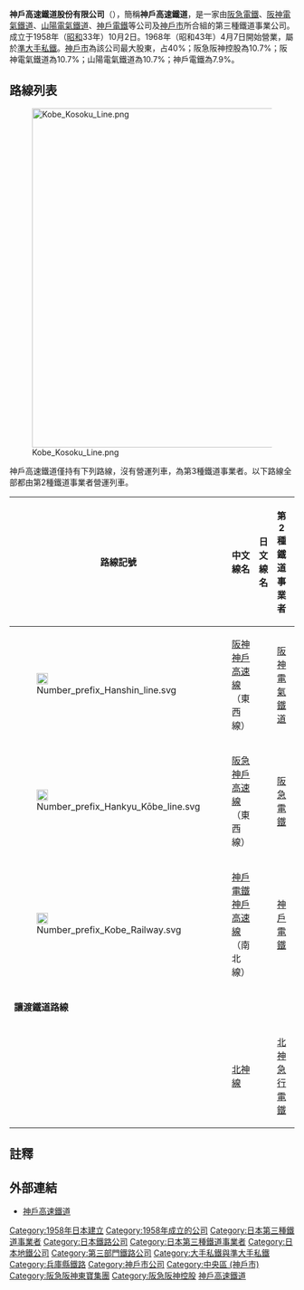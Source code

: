{{Infobox Company 
|company_name= 神戶高速鐵道株式會社
|company_name_en= KOBE Rapid Transit Railway Company, Limited
|company_logo=[[File:Kobe-kosoku_logo.svg|200px]]
|company_type= [[株式會社|株式會社]]
|company_slogan=
|market_information=
|abbreviated_name= 神戶高速
|foundation= 	1958年10月2日
| local_code_name = JP
| local_code = 3140001011921
|location= {{JAP}}<br />[[兵庫縣|兵庫縣]][[神戸市|神戸市]][[中央區_(神戶市)|中央區]]多聞通三丁目3番9号
|zip_code=
|area_served=
|telephone_no= 	078-351-0881
|key_people= 代表取締役社長︰藤原崇起
|industry= [[運輸業|運輸業]]
|products=
|services=
|capital= 20億[[日圓|日圓]]
|revenue=
|operating_income=
|profit=
|total_asset
|net_asset
|market_value=
|num_employees= 	142人（2007年7月）
|P/E ratio=
|earnings per share=
|Net asset value=
|accounting_period=
|parent=
|major_shareholder= [[神戸市|神戸市]] 25%<br />[[阪急阪神控股|阪急阪神控股]] 15%<br />[[阪急電鐵|阪急電鐵]] 9.95%<br />[[阪神電氣鐵道|阪神電氣鐵道]] 9.95%<br />[[山陽電氣鐵道|山陽電氣鐵道]] 12.2%<br />[[神戶電鐵|神戶電鐵]] 7.9%
|divisions=
|subsid=
|homepage= http://www.kobe-kousoku.jp/
|footnotes=
|width=}}
'''神戶高速鐵道股份有限公司'''（{{jpn|j=神戸高速鉄道|hg=こうべこうそくてつどう|rm=Kōbe Kōsoku Tetsudō|f=y}}），簡稱'''神戶高速鐵道'''，是一家由[[阪急電鐵|阪急電鐵]]、[[阪神電氣鐵道|阪神電氣鐵道]]、[[山陽電氣鐵道|山陽電氣鐵道]]、[[神戶電鐵|神戶電鐵]]等公司及[[神戶市|神戶市]]所合組的第三種鐵道事業公司。成立于1958年（[[昭和|昭和]]33年）10月2日。1968年（昭和43年）4月7日開始營業，屬於[[準大手私鐵|準大手私鐵]]。[[神戶市|神戶市]]為該公司最大股東，占40%；阪急阪神控股為10.7%；阪神電氣鐵道為10.7%；山陽電氣鐵道為10.7%；神戶電鐵為7.9%。

== 路線列表 ==
[[File:Kobe_Kosoku_Line.png|600px]]

神戶高速鐵道僅持有下列路線，沒有營運列車，為第3種鐵道事業者。以下路線全部都由第2種鐵道事業者營運列車。
{| class="wikitable sortable"
|-
!路線記號
!style="width:15em;"|中文線名
!style="width:15em;"|日文線名
!style="width:10em;"|第2種鐵道事業者
!class="unsortable"|起點
!class="unsortable"|終點
!data-sort-type="number"|距離（公里）
|-
|[[File:Number_prefix_Hanshin_line.svg|20px]] 
|[[阪神神戶高速線|阪神神戶高速線]]（東西線）
|{{lang|ja|阪神神戸高速線（東西線）}}
|[[阪神電氣鐵道|阪神電氣鐵道]]
|[[西代站|西代]]（HS 39）
|[[元町站_(兵庫縣)|元町]]（HS 33）
|5.0
|-
|[[File:Number_prefix_Hankyu_Kōbe_line.svg|20px]]
|[[阪急神戶高速線|阪急神戶高速線]]（東西線）
|{{lang|ja|阪急神戸高速線（東西線）}}
|[[阪急電鐵|阪急電鐵]]
|[[新開地站|新開地]]（HS 36）
|[[三宮站|三宮]]（HK16）
|2.8{{notetag|新開地站－[[高速神戶站|高速神戶站]]間0.6公里與阪神神戶高速線重複。}}
|-
|[[File:Number_prefix_Kobe_Railway.svg|20px]]
|[[神戶電鐵神戶高速線|神戶電鐵神戶高速線]]（南北線）
|{{lang|ja|神戸電鉄神戸高速線（南北線）}}
|[[神戶電鐵|神戶電鐵]]
|新開地（KB 01）
|[[湊川站|湊川]]（KB 02）
|0.4
|-
|colspan="7"|'''讓渡鐵道路線'''
|-
|{{Color box2|#fff|S|#01af98|#01af98}}
|[[北神線|北神線]]
|{{lang|ja|北神線}}
|[[北神急行電鐵|北神急行電鐵]]
|[[谷上站|谷上]]（S01）
|[[新神戶站|新神戶]]（S02）
|7.5
|}

== 註釋 ==
{{notefoot}}
== 外部連結 ==
{{Commonscat|Kobe Rapid Transit Railway}}
* [http://www.kobe-kousoku.jp/ 神戶高速鐵道] {{Wayback|url=http://www.kobe-kousoku.jp/ |date=20210307020604 }} {{ja}}
{{日本的地下鐵系統}}
{{日本第三部門鐵道單位}}
{{日本第三種鐵道事業者}}
{{大手私鐵}}
{{京阪神大眾運輸}}
{{阪神阪急東寶集團}}
{{Surutto KANSAI}}
{{DEFAULTSORT:Koube-Kousokutetsudou}}
[[Category:1958年日本建立|Category:1958年日本建立]]
[[Category:1958年成立的公司|Category:1958年成立的公司]]
[[Category:日本第三種鐵道事業者|Category:日本第三種鐵道事業者]]
[[Category:日本鐵路公司|Category:日本鐵路公司]]
[[Category:日本第三種鐵道事業者|Category:日本第三種鐵道事業者]]
[[Category:日本地鐵公司|Category:日本地鐵公司]]
[[Category:第三部門鐵路公司|Category:第三部門鐵路公司]]
[[Category:大手私鐵與準大手私鐵|Category:大手私鐵與準大手私鐵]]
[[Category:兵庫縣鐵路|Category:兵庫縣鐵路]]
[[Category:神戶市公司|Category:神戶市公司]]
[[Category:中央區_(神戶市)|Category:中央區 (神戶市)]]
[[Category:阪急阪神東寶集團|Category:阪急阪神東寶集團]]
[[Category:阪急阪神控股|Category:阪急阪神控股]]
[[Category:神戶高速鐵道|]]